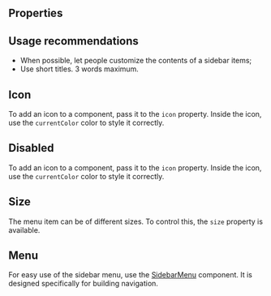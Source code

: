
<Meta of={Stories} />

<Intro name="SidebarItem" description="Sidebar menu item." />

<Story of={Stories.Basic} />

## Properties

<Props />

## Usage recommendations

- When possible, let people customize the contents of a sidebar items;
- Use short titles. 3 words maximum.

## Icon

To add an icon to a component, pass it to the `icon` property. Inside the icon, use the `currentColor` color to style it correctly.

<Story of={Stories.Icon} />

## Disabled

To add an icon to a component, pass it to the `icon` property. Inside the icon, use the `currentColor` color to style it correctly.

<Story of={Stories.Disabled} />

## Size

The menu item can be of different sizes. To control this, the `size` property is available.

<Story of={Stories.Size} />

## Menu

For easy use of the sidebar menu, use the [SidebarMenu](/?path=/docs/components-sidebarmenu--docs) component. It is designed specifically for building navigation.

<Story of={Stories.Menu} />

